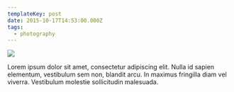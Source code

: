 ```yaml
---
templateKey: post
date: 2015-10-17T14:53:00.000Z
tags:
  - photography
---
```

![](../../static/assets/20151017-IMG_2445.jpg)

Lorem ipsum dolor sit amet, consectetur adipiscing elit. Nulla id sapien elementum, vestibulum sem non, blandit arcu. In maximus fringilla diam vel viverra. Vestibulum molestie sollicitudin malesuada.